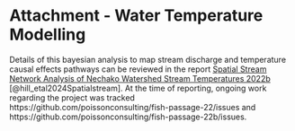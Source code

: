 #  **Attachment - Water Temperature Modelling** {-#attach-bayes}

Details of this bayesian analysis to map stream discharge and temperature causal effects pathways can be reviewed in the report [Spatial Stream Network Analysis of Nechako Watershed Stream Temperatures 2022b](https://www.poissonconsulting.ca/temporary-hidden-link/1295467017/fish-passage-22b/) [@hill_etal2024Spatialstream]. 
At the time of reporting, ongoing work regarding the project was tracked https://github.com/poissonconsulting/fish-passage-22/issues 
and https://github.com/poissonconsulting/fish-passage-22b/issues. 



